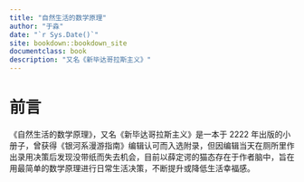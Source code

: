 ```yaml
--- 
title: "自然生活的数学原理"
author: "于淼"
date: "`r Sys.Date()`"
site: bookdown::bookdown_site
documentclass: book
description: "又名《新毕达哥拉斯主义》"
---
```


# 前言

《自然生活的数学原理》，又名《新毕达哥拉斯主义》是一本于 2222 年出版的小册子，曾获得《银河系漫游指南》编辑认可而入选附录，但因编辑当天在厕所里作出录用决策后发现没带纸而失去机会，目前以薛定谔的猫态存在于作者脑中，旨在用最简单的数学原理进行日常生活决策，不断提升或降低生活幸福感。
